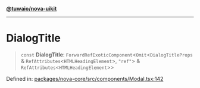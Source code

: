 [**@tuwaio/nova-uikit**](../../../README.md)

***

# DialogTitle

> `const` **DialogTitle**: `ForwardRefExoticComponent`\<`Omit`\<`DialogTitleProps` & `RefAttributes`\<`HTMLHeadingElement`\>, `"ref"`\> & `RefAttributes`\<`HTMLHeadingElement`\>\>

Defined in: [packages/nova-core/src/components/Modal.tsx:142](https://github.com/TuwaIO/nova-uikit/blob/bd692251dc97f123d2fb354ca79bc6d98c48d8a8/packages/nova-core/src/components/Modal.tsx#L142)
